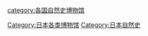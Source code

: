 [[category:各国自然史博物馆|category:各国自然史博物馆]]
[[Category:日本各类博物馆|Category:日本各类博物馆]]
[[Category:日本自然史|Category:日本自然史]]